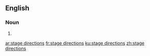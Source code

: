 ==English==

===Noun===
{{head|en|noun plural form|head=[[stage]] [[direction]]s}}

# {{plural of|stage direction|lang=en}}

[[ar:stage directions]]
[[fr:stage directions]]
[[ku:stage directions]]
[[zh:stage directions]]